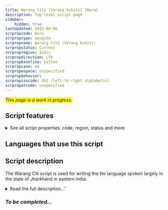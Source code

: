 ```yaml
---
title: Warang Citi (Varang Kshiti) [Wara]
description: Top-level script page
sidebar:
    hidden: true
lastUpdated: 2025-08-06
scrpropcode: Wara
scrproptype: abugida
scrpropname: Warang Citi (Varang Kshiti)
scrpropstatus: Current
scrpropregion: Indic
scrpropdirection: LTR
scrpropbaseline: bottom
scrpropcase: no
scrpropwspace: unspecified
scrpropbehavior: 
scrpropisocode: 262 (left-to-right alphabetic)
scrpropotcode: unspecified
---
```


<span style='background-color:yellow'>_This page is a work in progress._</span>


## Script features

<details>
<summary> See all script properties: code, region, status and more</summary>
<ScriptInfo />
</details>

## Languages that use this script

<WsList script='Wara' wsMax='5' />

## Script description

The Warang Citi script is used for writing the Ho language spoken largely in the state of Jharkhand in eastern India.

<details><summary>Read the full description...'</summary>_Not yet available._</details>

### _To be completed..._

